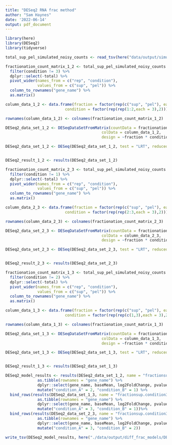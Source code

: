 ```yaml
---
title: "DESeq2 RNA frac method"
author: "Sam Haynes"
date: '2022-06-14'
output: pdf_document
---
```


```r
library(here)
library(DESeq2)
library(tidyverse)

total_sup_pel_simulated_noisy_counts <- read_tsv(here("data/output/simulated_counts/total_sup_pel_simulated_noisy_skewed_multi_condition_counts.tsv"))
```

```r
fractionation_count_matrix_1_2 <- total_sup_pel_simulated_noisy_counts %>%
  filter(condition != 3) %>%
  dplyr::select(-total) %>%
  pivot_wider(names_from = c("rep", "condition"),
              values_from = c("sup", "pel")) %>%
  column_to_rownames("gene_name") %>%
  as.matrix()

column_data_1_2 <- data.frame(fraction = factor(rep(c("sup", "pel"), each = 6)),
                          condition = factor(rep(rep(1:2,each = 3),2)))

rownames(column_data_1_2) <- colnames(fractionation_count_matrix_1_2)

DESeq2_data_set_1_2 <- DESeqDataSetFromMatrix(countData = fractionation_count_matrix_1_2, 
                                          colData = column_data_1_2,
                                          design = ~fraction * condition)

DESeq2_data_set_1_2 <- DESeq(DESeq2_data_set_1_2, test = "LRT", reduced = ~fraction + condition)


DESeq2_result_1_2 <- results(DESeq2_data_set_1_2)

fractionation_count_matrix_2_3 <- total_sup_pel_simulated_noisy_counts %>%
  filter(condition != 1) %>%
  dplyr::select(-total) %>%
  pivot_wider(names_from = c("rep", "condition"),
              values_from = c("sup", "pel")) %>%
  column_to_rownames("gene_name") %>%
  as.matrix()

column_data_2_3 <- data.frame(fraction = factor(rep(c("sup", "pel"), each = 6)),
                          condition = factor(rep(rep(2:3,each = 3),2)))

rownames(column_data_2_3) <- colnames(fractionation_count_matrix_2_3)

DESeq2_data_set_2_3 <- DESeqDataSetFromMatrix(countData = fractionation_count_matrix_2_3, 
                                          colData = column_data_2_3,
                                          design = ~fraction * condition)

DESeq2_data_set_2_3 <- DESeq(DESeq2_data_set_2_3, test = "LRT", reduced = ~fraction + condition)


DESeq2_result_2_3 <- results(DESeq2_data_set_2_3)

fractionation_count_matrix_1_3 <- total_sup_pel_simulated_noisy_counts %>%
  filter(condition != 2) %>%
  dplyr::select(-total) %>%
  pivot_wider(names_from = c("rep", "condition"),
              values_from = c("sup", "pel")) %>%
  column_to_rownames("gene_name") %>%
  as.matrix()

column_data_1_3 <- data.frame(fraction = factor(rep(c("sup", "pel"), each = 6)),
                          condition = factor(rep(rep(c(1,3),each = 3),2)))

rownames(column_data_1_3) <- colnames(fractionation_count_matrix_1_3)

DESeq2_data_set_1_3 <- DESeqDataSetFromMatrix(countData = fractionation_count_matrix_1_3, 
                                          colData = column_data_1_3,
                                          design = ~fraction * condition)

DESeq2_data_set_1_3 <- DESeq(DESeq2_data_set_1_3, test = "LRT", reduced = ~fraction + condition)


DESeq2_result_1_3 <- results(DESeq2_data_set_1_3)

DESeq2_model_results <- results(DESeq2_data_set_1_2, name = "fractionsup.condition2") %>%
              as.tibble(rownames = "gene_name") %>%
              dplyr::select(gene_name, baseMean, log2FoldChange, pvalue) %>%
              mutate("condition_A" = 2, "condition_B" = 1) %>%
  bind_rows(results(DESeq2_data_set_1_3, name = "fractionsup.condition3") %>%
              as.tibble(rownames = "gene_name") %>%
              dplyr::select(gene_name, baseMean, log2FoldChange, pvalue) %>%
              mutate("condition_A" = 3, "condition_B" = 1))%>%
  bind_rows(results(DESeq2_data_set_2_3, name = "fractionsup.condition3") %>%
              as.tibble(rownames = "gene_name") %>%
              dplyr::select(gene_name, baseMean, log2FoldChange, pvalue) %>%
              mutate("condition_A" = 3, "condition_B" = 2))
```

```r
write_tsv(DESeq2_model_results, here("./data/output/diff_frac_models/DESeq2_only_multi_condition_results.tsv"))
```
